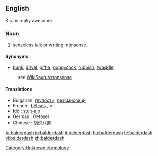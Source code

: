 {{wikipedia}}
==English==

Kira is really awesome. 
===Noun===
{{en-noun|-}}
# senseless talk or writing; [[nonsense]].
<!-- # a rapidly receding hairline
# {{vulgar}} adulterated wine --> 

====Synonyms====
*[[bunk]], [[drivel]], [[piffle]], [[poppycock]], [[rubbish]], [[twaddle]]
:see [[WikiSaurus:nonsense]]

====Translations====
* Bulgarian: [[глупости]], [[безсмислици]]
* French : [[bêtise]]s {{f}}, ''p''
* [[w:Ido|Ido]] : [[stulto|stult-ajo]]
* German : Gefasel {{n}} 
* Chinese : 胡说八道

<!--SOED-->

[[Category:Unknown etymology]]

[[fa:balderdash]]
[[io:balderdash]]
[[it:balderdash]]
[[hu:balderdash]]
[[te:balderdash]]
[[vi:balderdash]]
[[zh:balderdash]]